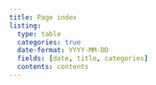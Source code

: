 ```yaml
---
title: Page index
listing:
  type: table
  categories: true
  date-format: YYYY-MM-DD
  fields: [date, title, categories]
  contents: contents
---
```

